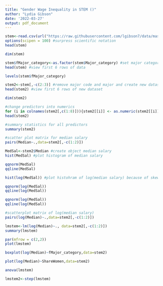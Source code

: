```yaml
---
title: "Gender Wage Inequality in STEM ()"
author: "Lydia Gibson"
date: '2022-03-27'
output: pdf_document
---
```




```r
stem<-read.csv(url("https://raw.githubusercontent.com/lgibson7/data/master/college-majors/women-stem.csv"))
options(scipen = 100) #surpress scientific notation
head(stem)

```



```r
dim(stem)
```


```r
stem$fMajor_category<-as.factor(stem$Major_category) #set major category as a factor
head(stem) #view first 6 rows of data

```

```r
levels(stem$fMajor_category) 
```

```r
stem2<-stem[,-c(2:3)] #remove major code and major and create new dataset stem2
head(stem2) #view first 6 rows of new dataset
```
```r
dim(stem2)
```


```r
#change predictors into numerics
for (i in colnames(stem2[,c(1:8)])){stem2[[i]] <- as.numeric(stem2[[i]])}
head(stem2)
```

```r
#summary statistics for all predictors
summary(stem2)
```


```r
#scatter plot matrix for median salary
pairs(Median~.,data=stem2[,-c(1:2)])
```

```r
MedSal<-stem2$Median #create object median salary
hist(MedSal) #plot histogram of median salary
```

```r
qqnorm(MedSal)
qqline(MedSal)
```



```r
hist(log(MedSal)) #plot histohram of log(median salary) because of skewness
```

```r
qqnorm(log(MedSal))
qqline(log(MedSal))
```

```r
qqnorm(log(MedSal))
qqline(log(MedSal))
```



```r
#scatterplot matrix of log(median salary)
pairs(log(Median)~.,data=stem2[,-c(1:2)]) 
```

```r
lmstem<-lm(log(Median)~., data=stem2[,-c(1:2)])
summary(lmstem)
```

```r
par(mfrow = c(2,2))
plot(lmstem)
```


```r
boxplot(log(Median)~fMajor_category,data=stem2)
```

```r
plot(log(Median)~ShareWomen,data=stem2)
```


```r
anova(lmstem)
```


```r
lmstem2<-step(lmstem)
```


